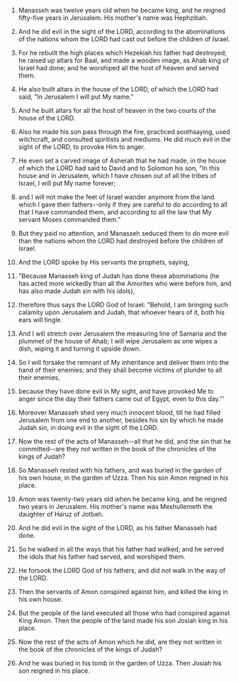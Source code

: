 
1. Manasseh was twelve years old when he became king, and he reigned fifty-five years in Jerusalem. His mother's name was Hephzibah.

2. And he did evil in the sight of the LORD, according to the abominations of the nations whom the LORD had cast out before the children of Israel.

3. For he rebuilt the high places which Hezekiah his father had destroyed; he raised up altars for Baal, and made a wooden image, as Ahab king of Israel had done; and he worshiped all the host of heaven and served them.

4. He also built altars in the house of the LORD, of which the LORD had said, "In Jerusalem I will put My name."

5. And he built altars for all the host of heaven in the two courts of the house of the LORD.

6. Also he made his son pass through the fire, practiced soothsaying, used witchcraft, and consulted spiritists and mediums. He did much evil in the sight of the LORD, to provoke Him to anger.

7. He even set a carved image of Asherah that he had made, in the house of which the LORD had said to David and to Solomon his son, "In this house and in Jerusalem, which I have chosen out of all the tribes of Israel, I will put My name forever;

8. and I will not make the feet of Israel wander anymore from the land which I gave their fathers--only if they are careful to do according to all that I have commanded them, and according to all the law that My servant Moses commanded them."

9. But they paid no attention, and Manasseh seduced them to do more evil than the nations whom the LORD had destroyed before the children of Israel.

10. And the LORD spoke by His servants the prophets, saying,

11. "Because Manasseh king of Judah has done these abominations (he has acted more wickedly than all the Amorites who were before him, and has also made Judah sin with his idols),

12. therefore thus says the LORD God of Israel: "Behold, I am bringing such calamity upon Jerusalem and Judah, that whoever hears of it, both his ears will tingle.

13. And I will stretch over Jerusalem the measuring line of Samaria and the plummet of the house of Ahab; I will wipe Jerusalem as one wipes a dish, wiping it and turning it upside down.

14. So I will forsake the remnant of My inheritance and deliver them into the hand of their enemies; and they shall become victims of plunder to all their enemies,

15. because they have done evil in My sight, and have provoked Me to anger since the day their fathers came out of Egypt, even to this day."'

16. Moreover Manasseh shed very much innocent blood, till he had filled Jerusalem from one end to another, besides his sin by which he made Judah sin, in doing evil in the sight of the LORD.

17. Now the rest of the acts of Manasseh--all that he did, and the sin that he committed--are they not written in the book of the chronicles of the kings of Judah?

18. So Manasseh rested with his fathers, and was buried in the garden of his own house, in the garden of Uzza. Then his son Amon reigned in his place.

19. Amon was twenty-two years old when he became king, and he reigned two years in Jerusalem. His mother's name was Meshullemeth the daughter of Haruz of Jotbah.

20. And he did evil in the sight of the LORD, as his father Manasseh had done.

21. So he walked in all the ways that his father had walked; and he served the idols that his father had served, and worshiped them.

22. He forsook the LORD God of his fathers, and did not walk in the way of the LORD.

23. Then the servants of Amon conspired against him, and killed the king in his own house.

24. But the people of the land executed all those who had conspired against King Amon. Then the people of the land made his son Josiah king in his place.

25. Now the rest of the acts of Amon which he did, are they not written in the book of the chronicles of the kings of Judah?

26. And he was buried in his tomb in the garden of Uzza. Then Josiah his son reigned in his place.


